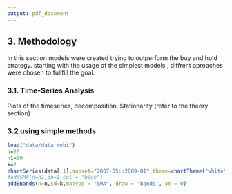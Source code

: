 ```yaml
---
output: pdf_document
---
```


## 3. Methodology

In this section models were created trying to outperform the buy and hold strategy.
starting with the usage of the simplest models , diffrent aproaches were chosen to fullfill the goal.



### 3.1. Time-Series Analysis {#ts-analysis}

Plots of the timeseries, decomposition. Stationarity (refer to the theory section)

### 3.2 using simple methods


```r

load("data/data_mobi") 
n=20
n1=20
k=2
chartSeries(data[,1],subset="2007-05::2009-01",theme=chartTheme("white"),name= "bollinger bands",type="")
#addSMA(n=n1,on=1,col = "blue")
addBBands(n=n,sd=k,maType = "SMA", draw = 'bands', on = 0)
```